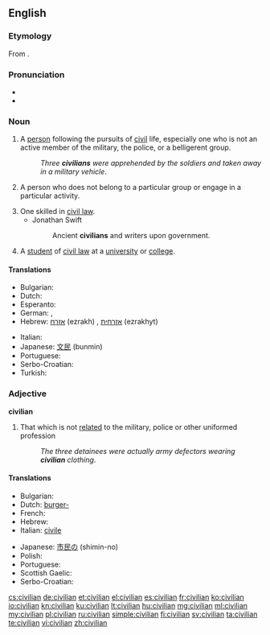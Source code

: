 ==English==

===Etymology===
From {{etyl|fro|en}} {{term|civilien|lang=fro}}.

===Pronunciation===
* {{IPA|/sɪˈvɪljən/}}
* {{audio|en-us-civilian.ogg|Audio (US)}}

===Noun===
{{en-noun}}

# A [[person]] following the pursuits of [[civil]] life, especially one who is not an active member of the military, the police, or a belligerent group.
#: ''Three '''civilians''' were apprehended by the soldiers and taken away in a military vehicle''.
# {{context|informal}}  A person who does not belong to a particular group or engage in a particular activity.
# One skilled in [[civil law]].
#* Jonathan Swift
#*: Ancient '''civilians''' and writers upon government.
# A [[student]] of [[civil law]] at a [[university]] or [[college]].
#: {{rfquotek|R. Graves}}

====Translations====
{{trans-top|a person who is not an active or previous member, contributor, or physical supporter of a military armed force}}
* Bulgarian: {{t+|bg|цивилен|m}}
* Dutch: {{t+|nl|burger|m}}
* Esperanto: {{t-|eo|civilulo}}
* German: {{t+|de|Zivilist|m}}, {{t-|de|Zivilistin|f}}
* Hebrew: [[אזרח]] (ezrakh) {{m}}, [[אזרחית]] (ezrakhyt) {{f}}
{{trans-mid}}
* Italian: {{t-|it|civile|m}}
* Japanese: [[文民]] (bunmin)
* Portuguese: {{t+|pt|civil|m|f}}
* Serbo-Croatian: {{t-|sh|civil|m|alt=cìvīl}}
* Turkish: {{t+|tr|sivil}}
{{trans-bottom}}

===Adjective===
'''civilian'''

# That which is not [[relate]]d to the military, police or other uniformed profession
#: ''The three detainees were actually army defectors wearing '''civilian''' clothing''.

====Translations====
{{trans-top|not related to the military armed forces}}
* Bulgarian: {{t+|bg|цивилен}}
* Dutch: [[burger-]]
* French: {{t+|fr|civil}}
* Hebrew: {{t+|he|אזרחי|tr=ezrakhí}}
* Italian: [[civile]]
{{trans-mid}}
* Japanese: [[市民の]] (shimin-no)
* Polish: {{t-|pl|cywilizowany}}
* Portuguese: {{t+|pt|civil}}
* Scottish Gaelic: {{t-|gd|sìobhalta}}
* Serbo-Croatian: {{t-|sh|civilni|alt=cìvīlnī}}
{{trans-bottom}}

[[cs:civilian]]
[[de:civilian]]
[[et:civilian]]
[[el:civilian]]
[[es:civilian]]
[[fr:civilian]]
[[ko:civilian]]
[[io:civilian]]
[[kn:civilian]]
[[ku:civilian]]
[[lt:civilian]]
[[hu:civilian]]
[[mg:civilian]]
[[ml:civilian]]
[[my:civilian]]
[[pl:civilian]]
[[ru:civilian]]
[[simple:civilian]]
[[fi:civilian]]
[[sv:civilian]]
[[ta:civilian]]
[[te:civilian]]
[[vi:civilian]]
[[zh:civilian]]
